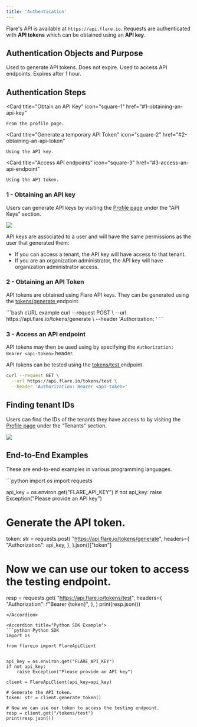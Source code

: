 ```yaml
---
title: 'Authentication'
---
```


Flare's API is available at `https://api.flare.io`.
Requests are authenticated with **API tokens** which can be obtained using an **API key**.

## Authentication Objects and Purpose

<CardGroup cols={1}>

<Card title="API Key" icon="key">
    Used to generate API tokens. Does not expire.
</Card>

<Card title="API Token" icon="file-shield">
    Used to access API endpoints. Expires after 1 hour.
</Card>

</CardGroup>

## Authentication Steps

<CardGroup cols={3}>

<Card
  title="Obtain an API Key"
  icon="square-1"
  href="#1-obtaining-an-api-key"
>
    From the profile page.
</Card>

<Card
  title="Generate a temporary API Token"
  icon="square-2"
  href="#2-obtaining-an-api-token"
>
    Using the API key.
</Card>

<Card
  title="Access API endpoints"
  icon="square-3"
  href="#3-access-an-api-endpoint"
>
    Using the API token.
</Card>

</CardGroup>


### 1 - Obtaining an API key

Users can generate API keys by visiting the [Profile page](https://app.flare.io/#/profile) under the "API Keys" section.

<Frame
  caption="Sidebar -> Configure -> Profile -> API Keys (bottom)"
  className="flex justify-center"
>
  <img src="/images/introduction/authentication/api-key-create.png" />
</Frame>

API keys are associated to a user and will have the same permissions as the user that generated them:
- If you can access a tenant, the API key will have access to that tenant.
- If you are an organization administrator, the API key will have organization administrator access.


### 2 - Obtaining an API Token

API tokens are obtained using Flare API keys. They can be generated using the
[tokens/generate <Icon icon="code" size={16} />](/api-reference/tokens/endpoints/generate)
endpoint.

<CodeGroup>
```bash cURL example
curl --request POST \
  --url https://api.flare.io/tokens/generate \
  --header 'Authorization: <api-key>'
```

</CodeGroup>

### 3 - Access an API endpoint

API tokens may then be used using by specifying the `Authorization: Bearer <api-token>` header.

API tokens can be tested using the
[tokens/test <Icon icon="code" size={16} />](/api-reference/tokens/endpoints/test)
endpoint.

<CodeGroup>

```bash cURL example
curl --request GET \
  --url https://api.flare.io/tokens/test \
  --header 'Authorization: Bearer <api-token>'
```

</CodeGroup>

## Finding tenant IDs

Users can find the IDs of the tenants they have access to by visiting the
[Profile page](https://app.flare.io/#/profile) under the "Tenants" section.

<Frame
  caption="Sidebar -> Configure -> Profile -> Tenants"
  className="flex justify-center"
>
  <img src="/images/introduction/authentication/profile-tenants.png" />
</Frame>

## End-to-End Examples

These are end-to-end examples in various programming languages.

<AccordionGroup>

<Accordion title="Python Example">
```python
import os
import requests


api_key = os.environ.get("FLARE_API_KEY")
if not api_key:
    raise Exception("Please provide an API key")

# Generate the API token.
token: str = requests.post(
    "https://api.flare.io/tokens/generate",
    headers={
        "Authorization": api_key,
    },
).json()["token"]

# Now we can use our token to access the testing endpoint.
resp = requests.get(
    "https://api.flare.io/tokens/test",
    headers={
        "Authorization": f"Bearer {token}",
    },
)
print(resp.json())
```
</Accordion>

<Accordion title="Python SDK Example">
```python Python SDK
import os

from flareio import FlareApiClient


api_key = os.environ.get("FLARE_API_KEY")
if not api_key:
    raise Exception("Please provide an API key")

client = FlareApiClient(api_key=api_key)

# Generate the API token.
token: str = client.generate_token()

# Now we can use our token to access the testing endpoint.
resp = client.get("/tokens/test")
print(resp.json())
```
</Accordion>

</AccordionGroup>
